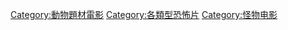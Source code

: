 [[Category:動物題材電影|Category:動物題材電影]]
[[Category:各類型恐怖片|Category:各類型恐怖片]]
[[Category:怪物电影|Category:怪物电影]]